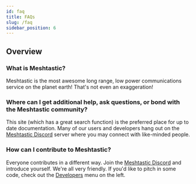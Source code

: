 ```yaml
---
id: faq
title: FAQs
slug: /faq
sidebar_position: 6
---
```


<!---
Note to Contributors:

Best Practices for the FAQ:

- Keep the answers Non-Technical. The FAQ should be targeted to non-geeks.
- This FAQ is not the authoritative document. Provide a short answer and a link to learn more.

Format should be:
## Overview
Details about FAQ page

### Question
Answer (Include links to settings/developers/supported hardware etc)

 --->

## Overview

### What is Meshtastic?

Meshtastic is the most awesome long range, low power communications service on the planet earth! That's not even an exaggeration!

### Where can I get additional help, ask questions, or bond with the Meshtastic community?

This site (which has a great search function) is the preferred place for up to date documentation. Many of our users and developers hang out on the [Meshtastic Discord](https://discord.gg/ktMAKGBnBs) server where you may connect with like-minded people.

### How can I contribute to Meshtastic?

Everyone contributes in a different way. Join the [Meshtastic Discord](https://discord.gg/ktMAKGBnBs) and introduce yourself. We're all very friendly. If you'd like to pitch in some code, check out the [Developers](/docs/developers) menu on the left.
